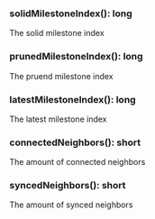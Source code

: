 

### solidMilestoneIndex(): long

The solid milestone index

### prunedMilestoneIndex(): long

The pruend milestone index

### latestMilestoneIndex(): long

The latest milestone index

### connectedNeighbors(): short

The amount of connected neighbors

### syncedNeighbors(): short

The amount of synced neighbors
